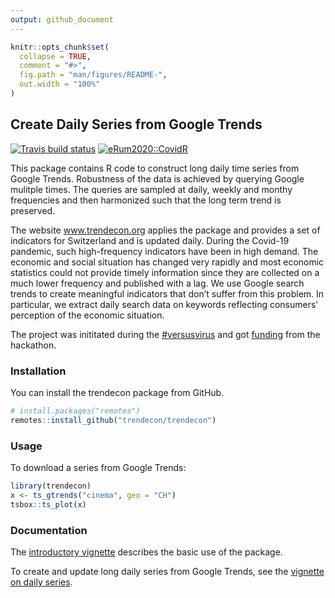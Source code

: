 ```yaml
---
output: github_document
---
```


<!-- README.md is generated from README.Rmd. Please edit that file -->

```r
knitr::opts_chunk$set(
  collapse = TRUE,
  comment = "#>",
  fig.path = "man/figures/README-",
  out.width = "100%"
)
```

## Create Daily Series from Google Trends

<!-- badges: start -->
[![Travis build status](https://travis-ci.com/trendecon/trendecon.svg?branch=master)](https://travis-ci.com/trendecon/trendecon)
[![eRum2020::CovidR](https://badgen.net/https/runkit.io/erum2020-covidr/badge/branches/master/trendecon?cache=300)](https://milano-r.github.io/erum2020-covidr-contest/trendecon.html)
<!-- badges: end -->

This package contains R code to construct long daily time series from Google Trends. Robustness of the data is achieved by querying Google mulitple times. The queries are sampled at daily, weekly and monthy frequencies and then harmonized such that the long term trend is preserved.

The website [www.trendecon.org](https://www.trendecon.org) applies the package and provides a set of indicators for Switzerland and is updated daily. During the Covid-19 pandemic, such high-frequency indicators have been in high demand. The economic and social situation has changed very rapidly and most economic statistics could not provide timely information since they are collected on a much lower frequency and published with a lag. We use Google search trends to create meaningful indicators that don't suffer from this problem. In particular, we extract daily search data on keywords reflecting consumers' perception of the economic situation.

The project was inititated during the [#versusvirus](https://www.versusvirus.ch) and got [funding](https://www.versusvirus.ch/funding) from the hackathon.

### Installation

You can install the trendecon package from GitHub.


```r
# install.packages("remotes")
remotes::install_github("trendecon/trendecon")
```

### Usage


To download a series from Google Trends:

```r
library(trendecon)
x <- ts_gtrends("cinema", geo = "CH")
tsbox::ts_plot(x)
```

### Documentation

The [introductory vignette](https://trendecon.github.io/trendecon/articles/intro.html) describes the basic use of the package.

To create and update long daily series from Google Trends, see the [vignette on daily series](https://trendecon.github.io/trendecon/articles/daily-series.html).

